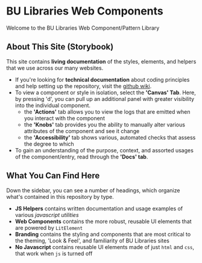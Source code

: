 
<Meta title="Welcome|About This Site"/>

# BU Libraries Web Components

Welcome to the BU Libraries Web Component/Pattern Library

## About This Site (Storybook)

This site contains **living documentation** of the styles, elements, and helpers that we use 
  across our many websites.

- If you're looking for **technical documentation** about coding principles and help setting up 
  the repository, visit the [github wiki](https://github.com/bulib/bulib-wc/wiki).
- To view a component or style in isolation, select the **'Canvas' Tab**. Here, by pressing 'd', 
  you can pull up an additional panel with greater visibility into the individual component.
  - the **'Actions'** tab allows you to view the logs that are emitted when you interact with the component
  - the **'Knobs'** tab provides you the ability to manually alter various attributes of the component and see it change
  - the **'Accessibility'** tab shows various, automated checks that assess the degree to which 
- To gain an understanding of the purpose, context, and assorted usages of the component/entry, 
  read through the **'Docs' tab**.

## What You Can Find Here 

Down the sidebar, you can see a number of headings, which organize what's contained in this repository
  by type. 

- **JS Helpers** contains written documentation and usage examples of various _javascript utilities_
- **Web Components** contains the more robust, reusable UI elements that are powered by `LitElement`
- **Branding** contains the styling and components that are most critical to the theming, 'Look & Feel', and familiarity of BU Libraries sites
- **No Javascript** contains reusable UI elements made of just `html` and `css`, that work when `js` is turned off

